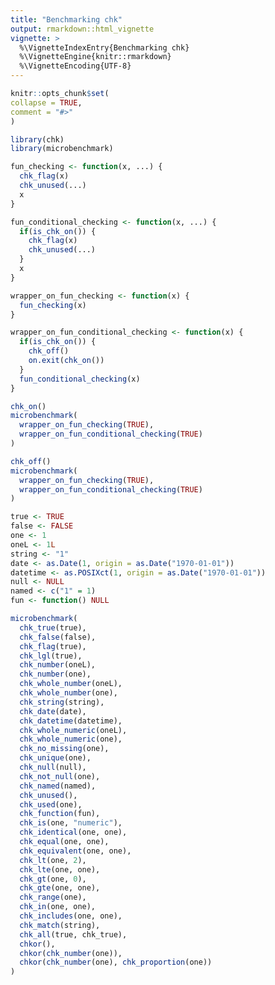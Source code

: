 ```yaml
---
title: "Benchmarking chk"
output: rmarkdown::html_vignette
vignette: >
  %\VignetteIndexEntry{Benchmarking chk}
  %\VignetteEngine{knitr::rmarkdown}
  %\VignetteEncoding{UTF-8}
---
```

  
```r
knitr::opts_chunk$set(
collapse = TRUE,
comment = "#>"
)
```

```r
library(chk)
library(microbenchmark)
```

```r

fun_checking <- function(x, ...) {
  chk_flag(x)
  chk_unused(...)  
  x
}

fun_conditional_checking <- function(x, ...) {
  if(is_chk_on()) {
    chk_flag(x)
    chk_unused(...)
  }
  x
}

wrapper_on_fun_checking <- function(x) {
  fun_checking(x)
}

wrapper_on_fun_conditional_checking <- function(x) {
  if(is_chk_on()) {
    chk_off()
    on.exit(chk_on())
  }
  fun_conditional_checking(x)
}
```

```r
chk_on()
microbenchmark(
  wrapper_on_fun_checking(TRUE),
  wrapper_on_fun_conditional_checking(TRUE)
)

chk_off()
microbenchmark(
  wrapper_on_fun_checking(TRUE),
  wrapper_on_fun_conditional_checking(TRUE)
)
```


```r
true <- TRUE
false <- FALSE
one <- 1
oneL <- 1L
string <- "1"
date <- as.Date(1, origin = as.Date("1970-01-01"))
datetime <- as.POSIXct(1, origin = as.Date("1970-01-01"))
null <- NULL
named <- c("1" = 1)
fun <- function() NULL
```

```r
microbenchmark(
  chk_true(true),
  chk_false(false),
  chk_flag(true),
  chk_lgl(true),
  chk_number(oneL),
  chk_number(one),
  chk_whole_number(oneL),
  chk_whole_number(one),
  chk_string(string),
  chk_date(date),
  chk_datetime(datetime),
  chk_whole_numeric(oneL),
  chk_whole_numeric(one),
  chk_no_missing(one),
  chk_unique(one),
  chk_null(null),
  chk_not_null(one),
  chk_named(named),
  chk_unused(),
  chk_used(one),
  chk_function(fun),
  chk_is(one, "numeric"),
  chk_identical(one, one),
  chk_equal(one, one),
  chk_equivalent(one, one),
  chk_lt(one, 2),
  chk_lte(one, one),
  chk_gt(one, 0),
  chk_gte(one, one),
  chk_range(one),
  chk_in(one, one),
  chk_includes(one, one),
  chk_match(string),
  chk_all(true, chk_true),
  chkor(),
  chkor(chk_number(one)),
  chkor(chk_number(one), chk_proportion(one))
)
```
